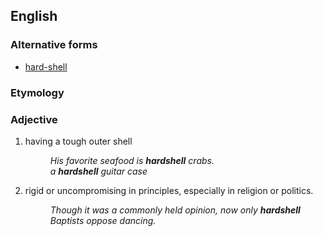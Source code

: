 {{also|hard-shell}}

==English==

===Alternative forms===
* [[hard-shell]]

===Etymology===
{{compound|en|hard|shell}}

===Adjective===
{{en-adj|?}}

# having a tough outer shell
#: ''His favorite seafood is '''hardshell''' crabs.''
#: ''a '''hardshell''' guitar case''
# {{lb|en|figuratively}} rigid or uncompromising in principles, especially in religion or politics.
#: ''Though it was a commonly held opinion, now only '''hardshell''' Baptists oppose dancing.''